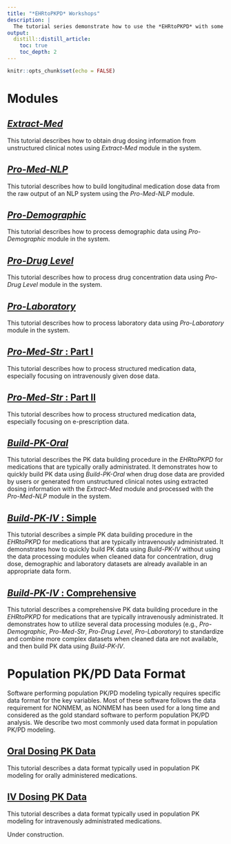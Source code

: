 ```yaml
---
title: "*EHRtoPKPD* Workshops"
description: |
  The tutorial series demonstrate how to use the *EHRtoPKPD* with some examples in EHR package.
output:
  distill::distill_article:
    toc: true
    toc_depth: 2
---
```


```r
knitr::opts_chunk$set(echo = FALSE)
```

# Modules

## [*Extract-Med*](Extract-Med.html)
This tutorial describes how to obtain drug dosing information from unstructured clinical notes using *Extract-Med* module in the system.

## [*Pro-Med-NLP*](Pro-Med-NLP.html)
This tutorial describes how to build longitudinal medication dose data from the raw output of an NLP system using the *Pro-Med-NLP* module.

## [*Pro-Demographic*](Pro-Demographic.html)
This tutorial describes how to process demographic data using *Pro-Demographic* module in the system.

## [*Pro-Drug Level*](Pro-DrugLevel.html)
This tutorial describes how to process drug concentration data using *Pro-Drug Level* module in the system.

## [*Pro-Laboratory*](Pro-Laboratory.html)
This tutorial describes how to process laboratory data using *Pro-Laboratory* module in the system.

## [*Pro-Med-Str* : Part I](Pro-Med-Str-Part1.html)
This tutorial describes how to process structured medication data, especially focusing on intravenously given dose data. 

## [*Pro-Med-Str* : Part II](Pro-Med-Str-Part2.html)
This tutorial describes how to process structured medication data, especially focusing on e-prescription data.

## [*Build-PK-Oral*](Build-PK-Oral.html)
This tutorial describes the PK data building procedure in the *EHRtoPKPD* for medications that are typically orally administrated. It demonstrates how to quickly build PK data using *Build-PK-Oral* when drug dose data are provided by users or generated from unstructured clinical notes using extracted dosing information with the *Extract-Med* module and processed with the *Pro-Med-NLP* module in the system.

## [*Build-PK-IV* : Simple](Build-PK-IV-simple.html)
This tutorial describes a simple PK data building procedure in the *EHRtoPKPD* for medications that are typically intravenously administrated. It demonstrates how to quickly build PK data using *Build-PK-IV* without using the data processing modules when cleaned data for concentration, drug dose, demographic and laboratory datasets are already available in an appropriate data form.

## [*Build-PK-IV* : Comprehensive](Build-PK-IV-comprehensive.html)
This tutorial describes a comprehensive PK data building procedure in the *EHRtoPKPD* for medications that are typically intravenously administrated. It demonstrates how to utilize several data processing modules (e.g., *Pro-Demographic*, *Pro-Med-Str*, *Pro-Drug Level*, *Pro-Laboratory*) to standardize and combine more complex datasets when cleaned data are not available, and then build PK data using *Build-PK-IV*.

# Population PK/PD Data Format
Software performing population PK/PD modeling typically requires specific data format for the key variables. Most of these software follows the data requirement for NONMEM, as NONMEM has been used for a long time and considered as the gold standard software to perform population PK/PD analysis. We describe two most commonly used data format in population PK/PD modeling.

## [Oral Dosing PK Data](Oral-Dosing-PK-Data.html)
This tutorial describes a data format typically used in population PK modeling for orally administered medications.

## [IV Dosing PK Data](IV-Dosing-PK-Data.html)
This tutorial describes a data format typically used in population PK modeling for intravenously administrated medications.

Under construction.

